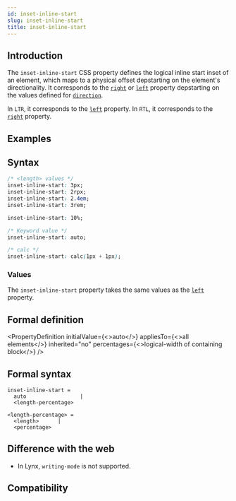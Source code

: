 ```yaml
---
id: inset-inline-start
slug: inset-inline-start
title: inset-inline-start
---
```


## Introduction

The `inset-inline-start` CSS property defines the logical inline start inset of an element, which maps to a physical offset depstarting on the element's directionality. It corresponds to the [`right`](./right) or [`left`](./left) property depstarting on the values defined for [`direction`](./direction).

In `LTR`, it corresponds to the [`left`](./left) property.
In `RTL`, it corresponds to the [`right`](./right) property.

## Examples


<Go
  example="css-api"
  defaultFile="src/inset-inline-start/App.tsx"
  img="https://lf-lynx.tiktok-cdns.com/obj/lynx-artifacts-oss-sg/lynx-website/assets/doc/css/inset-inline-start.jpg"
  entry="src/inset-inline-start"
  defaultEntryFile="dist/inset-inline-start.lynx.bundle"
/>

## Syntax

```css
/* <length> values */
inset-inline-start: 3px;
inset-inline-start: 2rpx;
inset-inline-start: 2.4em;
inset-inline-start: 3rem;

inset-inline-start: 10%;

/* Keyword value */
inset-inline-start: auto;

/* calc */
inset-inline-start: calc(1px + 1px);
```

### Values

The `inset-inline-start` property takes the same values as the [`left`](./left) property.

## Formal definition


<PropertyDefinition
  initialValue={<>auto</>}
  appliesTo={<>all elements</>}
  inherited="no"
  percentages={<>logical-width of containing block</>}
/>

## Formal syntax

```
inset-inline-start = 
  auto                 |
  <length-percentage>  

<length-percentage> = 
  <length>      |
  <percentage>  
```

## Difference with the web

- In Lynx, `writing-mode` is not supported.

## Compatibility


<LegacyCompatTable metadata="css/properties/inset-inline-start" />
